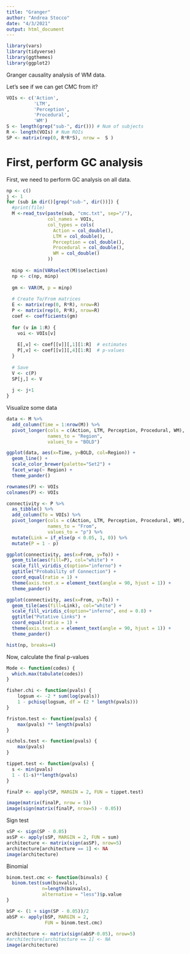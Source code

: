 ```yaml
---
title: "Granger"
author: "Andrea Stocco"
date: "4/3/2021"
output: html_document
---
```


```r
library(vars)
library(tidyverse)
library(ggthemes)
library(ggplot2)
```

Granger causality analysis of WM data.

Let's see if we can get CMC from it?

```r
VOIs <- c('Action', 
          'LTM', 
          'Perception', 
          'Procedural', 
          'WM')
S <- length(grep("sub-", dir())) # Num of subjects
R <- length(VOIs) # Num ROIs
SP <- matrix(rep(0, R*R*S), nrow =  S )
```

# First, perform GC analysis

First, we need to perform GC analysis on all data.

```r
np <- c()
j <- 1
for (sub in dir()[grep("sub-", dir())]) {
  #print(file)
  M <-read_tsv(paste(sub, "cmc.txt", sep="/"), 
               col_names = VOIs, 
               col_types = cols(
                 Action = col_double(),
                 LTM = col_double(),
                 Perception = col_double(),
                 Procedural = col_double(),
                 WM = col_double()
               ))
  
  minp <- min(VARselect(M)$selection)
  np <- c(np, minp)
  
  gm <- VAR(M, p = minp)
  
  # Create To/From matrices
  E <- matrix(rep(0, R*R), nrow=R)
  P <- matrix(rep(0, R*R), nrow=R)
  coef <- coefficients(gm)
  
  for (v in 1:R) {
    voi <- VOIs[v]
    
    E[,v] <- coef[[v]][,1][1:R]  # estimates
    P[,v] <- coef[[v]][,4][1:R]  # p-values
  }
  
  # Save
  V <- c(P)
  SP[j,] <- V
  
  j <- j+1
}
```

Visualize some data

```r

data <- M %>%
  add_column(Time = 1:nrow(M)) %>%
  pivot_longer(cols = c(Action, LTM, Perception, Procedural, WM),
               names_to = "Region",
               values_to = "BOLD")

ggplot(data, aes(x=Time, y=BOLD, col=Region)) +
  geom_line() +
  scale_color_brewer(palette="Set2") +
  facet_wrap(~ Region) +
  theme_pander()

rownames(P) <- VOIs
colnames(P) <- VOIs

connectivity <- P %>%
  as_tibble() %>%
  add_column(To = VOIs) %>%
  pivot_longer(cols = c(Action, LTM, Perception, Procedural, WM),
               names_to = "From",
               values_to = "p") %>%
  mutate(Link = if_else(p < 0.05, 1, 0)) %>%
  mutate(P = 1 - p)

ggplot(connectivity, aes(x=From, y=To)) +
  geom_tile(aes(fill=P), col="white") +
  scale_fill_viridis_c(option="inferno") +
  ggtitle("Probability of Connection") +
  coord_equal(ratio = 1) +
  theme(axis.text.x = element_text(angle = 90, hjust = 1)) +
  theme_pander() 

ggplot(connectivity, aes(x=From, y=To)) +
  geom_tile(aes(fill=Link), col="white") +
  scale_fill_viridis_c(option="inferno", end = 0.8) +
  ggtitle("Putative Links") +
  coord_equal(ratio = 1) +
  theme(axis.text.x = element_text(angle = 90, hjust = 1)) +
  theme_pander() 
```

```r
hist(np, breaks=4)
```

Now, calculate the final p-values
```r

Mode <- function(codes) {
  which.max(tabulate(codes))
}

fisher.chi <- function(pvals) {
    logsum <- -2 * sum(log(pvals))
    1 - pchisq(logsum, df = (2 * length(pvals)))
}

friston.test <- function(pvals) {
    max(pvals) ** length(pvals)
}

nichols.test <- function(pvals) {
    max(pvals)
}

tippet.test <- function(pvals) {
  s <- min(pvals)
  1 - (1-s)**length(pvals)
}

finalP <- apply(SP, MARGIN = 2, FUN = tippet.test)

image(matrix(finalP, nrow = 5))
image(sign(matrix(finalP, nrow=5) - 0.05))
```

Sign test
```r
sSP <- sign(SP - 0.05)  
asSP <- apply(sSP, MARGIN = 2, FUN = sum)
architecture <- matrix(sign(asSP), nrow=5)
architecture[architecture == 1] <- NA
image(architecture)
```

Binomial
```r
binom.test.cmc <- function(binvals) {
  binom.test(sum(binvals), 
             n=length(binvals),
             alternative = "less")$p.value
}

bSP <- (1 + sign(SP - 0.05))/2
abSP <- apply(bSP, MARGIN = 2, 
              FUN = binom.test.cmc)

architecture <- matrix(sign(abSP-0.05), nrow=5)
#architecture[architecture == 1] <- NA
image(architecture)
```
